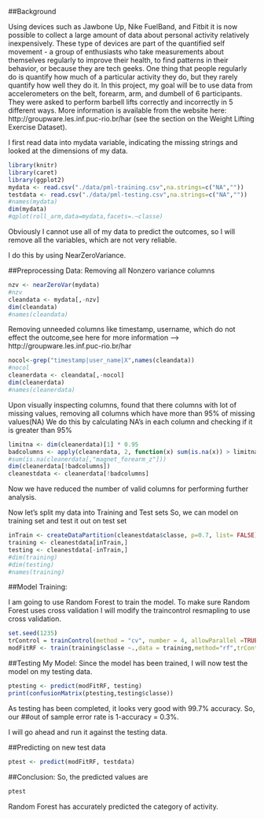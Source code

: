 ##Background

Using devices such as Jawbone Up, Nike FuelBand, and Fitbit it is now possible to collect a large amount of data about personal activity relatively inexpensively. These type of devices are part of the quantified self movement - a group of enthusiasts who take measurements about themselves regularly to improve their health, to find patterns in their behavior, or because they are tech geeks. One thing that people regularly do is quantify how much of a particular activity they do, but they rarely quantify how well they do it. In this project, my goal will be to use data from accelerometers on the belt, forearm, arm, and dumbell of 6 participants. They were asked to perform barbell lifts correctly and incorrectly in 5 different ways. More information is available from the website here: http://groupware.les.inf.puc-rio.br/har (see the section on the Weight Lifting Exercise Dataset). 

I first read data into mydata variable, indicating the missing strings and looked at the dimensions of my data.

```r
library(knitr)
library(caret)
library(ggplot2)
mydata <- read.csv("./data/pml-training.csv",na.strings=c("NA",""))
testdata <- read.csv("./data/pml-testing.csv",na.strings=c("NA",""))
#names(mydata)
dim(mydata)
#qplot(roll_arm,data=mydata,facets=.~classe)

```
Obviously I cannot use all of my data to predict the outcomes, so I will remove all the variables, which are not very reliable.

I do this by using NearZeroVariance.

##Preprocessing Data:
Removing all Nonzero variance columns
```r
nzv <- nearZeroVar(mydata)
#nzv
cleandata <- mydata[,-nzv]
dim(cleandata)
#names(cleandata)
```
Removing unneeded columns like timestamp, username, which do not effect the outcome,see here for more information --> http://groupware.les.inf.puc-rio.br/har

```r

nocol<-grep("timestamp|user_name|X",names(cleandata))
#nocol
cleanerdata <- cleandata[,-nocol]
dim(cleanerdata)
#names(cleanerdata)
```
Upon visually inspecting columns, found that there columns with lot of missing values, removing all columns which have more than 95% of missing values(NA)
We do this by calculating NA's in each column and checking if it is greater than 95%

```r
limitna <- dim(cleanerdata)[1] * 0.95
badcolumns <- apply(cleanerdata, 2, function(x) sum(is.na(x)) > limitna  )
#sum(is.na(cleanerdata[,"magnet_forearm_z"]))
dim(cleanerdata[!badcolumns])
cleanestdata <- cleanerdata[!badcolumns]

```

Now we have reduced the number of valid columns for performing further analysis.

Now let's split my data into Training and Test sets
So, we can model on training set and test it out on test set

```r
inTrain <- createDataPartition(cleanestdata$classe, p=0.7, list= FALSE)
training <- cleanestdata[inTrain,]
testing <- cleanestdata[-inTrain,]
#dim(training)
#dim(testing)
#names(training)
```
##Model Training:

I am going to use Random Forest to train the model. To make sure Random Forest uses cross validation I will modify the traincontrol resmapling to use cross validation. 


```r
set.seed(1235)
trControl = trainControl(method = "cv", number = 4, allowParallel =TRUE);
modFitRF <- train(training$classe ~.,data = training,method="rf",trControl=trControl);
```
##Testing My Model:
Since the model has been trained, I will now test the model on my testing data.

```r
ptesting <- predict(modFitRF, testing)
print(confusionMatrix(ptesting,testing$classe))
```
As testing has been completed, it looks very good with 99.7% accuracy. So, our 
##out of sample error rate is 1-accuracy = 0.3%.

I will go ahead and run it against the testing data.

##Predicting on new test data
```r
ptest <- predict(modFitRF, testdata)
```
##Conclusion:
So, the predicted values are
```r
ptest
```
Random Forest has accurately predicted the category of activity.
